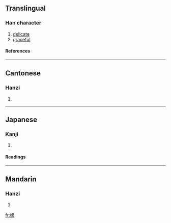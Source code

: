 {{see|裊}}

==Translingual==
===Han character===
{{Han char|rn=38|rad=女|as=13|sn=16|four=4742<sub>7</sub>|canj=女竹日女 (VHAV)}}
# [[delicate]]
# [[graceful]]
====References====
{{Han ref|kx=0272.220|dkj=06787|dj=0540.220|hdz=21084.080|uh=5B1D|ud=23325|bh=BEC5|bd=48837}}
----
==Cantonese==
===Hanzi===
{{yue-hanzi|jyut=|y=niu5}}
# {{defn|Cantonese}}
----
==Japanese==
===Kanji===
{{ja-kanji|grade=|rs=女13}}
# {{defn|Japanese}} 
====Readings====
{{ja-readings|on=[[じょう]] (jō)|kun=[[たおやか]] (taoyaka)}}
----
==Mandarin==
===Hanzi===
{{cmn-hanzi|pin=[[niǎo]] ([[niao3]])|wg=niao<sup>3</sup>}}
# {{defn|Mandarin}}

[[fr:嬝]]